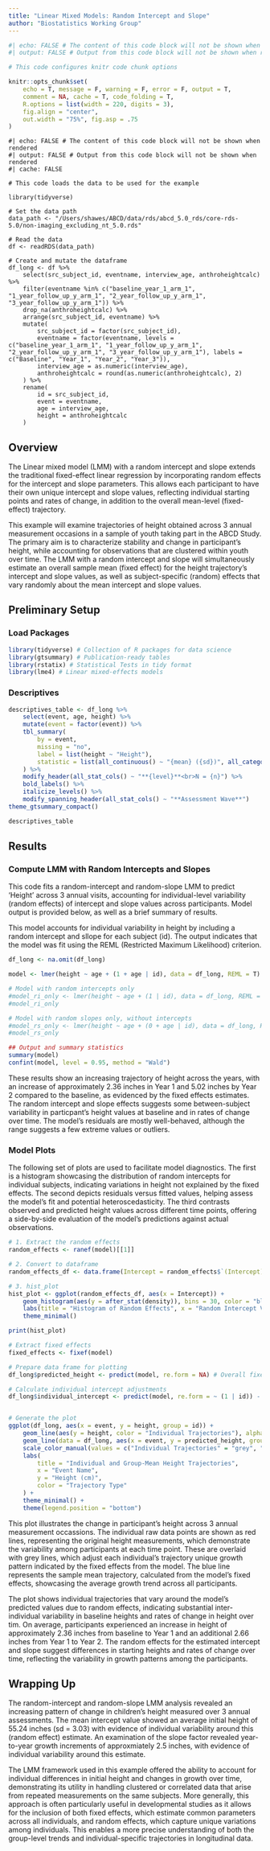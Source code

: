 ```yaml
---
title: "Linear Mixed Models: Random Intercept and Slope"
author: "Biostatistics Working Group"
---
```


```r
#| echo: FALSE # The content of this code block will not be shown when rendered
#| output: FALSE # Output from this code block will not be shown when rendered

# This code configures knitr code chunk options

knitr::opts_chunk$set(
    echo = T, message = F, warning = F, error = F, output = T,
    comment = NA, cache = T, code_folding = T,
    R.options = list(width = 220, digits = 3),
    fig.align = "center",
    out.width = "75%", fig.asp = .75
)
```

```r-
#| echo: FALSE # The content of this code block will not be shown when rendered
#| output: FALSE # Output from this code block will not be shown when rendered
#| cache: FALSE

# This code loads the data to be used for the example

library(tidyverse)

# Set the data path
data_path <- "/Users/shawes/ABCD/data/rds/abcd_5.0_rds/core-rds-5.0/non-imaging_excluding_nt_5.0.rds"

# Read the data
df <- readRDS(data_path)

# Create and mutate the dataframe
df_long <- df %>%
    select(src_subject_id, eventname, interview_age, anthroheightcalc) %>%
    filter(eventname %in% c("baseline_year_1_arm_1", "1_year_follow_up_y_arm_1", "2_year_follow_up_y_arm_1", "3_year_follow_up_y_arm_1")) %>%
    drop_na(anthroheightcalc) %>%
    arrange(src_subject_id, eventname) %>%
    mutate(
        src_subject_id = factor(src_subject_id),
        eventname = factor(eventname, levels = c("baseline_year_1_arm_1", "1_year_follow_up_y_arm_1", "2_year_follow_up_y_arm_1", "3_year_follow_up_y_arm_1"), labels = c("Baseline", "Year_1", "Year_2", "Year_3")),
        interview_age = as.numeric(interview_age),
        anthroheightcalc = round(as.numeric(anthroheightcalc), 2)
    ) %>%
    rename(
        id = src_subject_id,
        event = eventname,
        age = interview_age,
        height = anthroheightcalc
    )

```

## Overview

The Linear mixed model (LMM) with a random intercept and slope extends the traditional fixed-effect linear regression by incorporating random effects for the intercept and slope parameters. This allows each participant to have their own unique intercept and slope values, reflecting individual starting points and rates of change, in addition to the overall mean-level (fixed-effect) trajectory.

This example will examine trajectories of height obtained across 3 annual measurement occasions in a sample of youth taking part in the ABCD Study. The primary aim is to characterize stability and change in participant's height, while accounting for observations that are clustered within youth over time. The LMM with a random intercept and slope will simultaneously estimate an overall sample mean (fixed effect) for the height trajectory's intercept and slope values, as well as subject-specific (random) effects that vary randomly about the mean intercept and slope values.

## Preliminary Setup
### Load Packages
```r

library(tidyverse) # Collection of R packages for data science
library(gtsummary) # Publication-ready tables
library(rstatix) # Statistical Tests in tidy format
library(lme4) # Linear mixed-effects models
```

### Descriptives
```r

descriptives_table <- df_long %>%
    select(event, age, height) %>%
    mutate(event = factor(event)) %>%
    tbl_summary(
        by = event,
        missing = "no",
        label = list(height ~ "Height"),
        statistic = list(all_continuous() ~ "{mean} ({sd})", all_categorical() ~ "{p}%"),
    ) %>%
    modify_header(all_stat_cols() ~ "**{level}**<br>N = {n}") %>%
    bold_labels() %>%
    italicize_levels() %>%
    modify_spanning_header(all_stat_cols() ~ "**Assessment Wave**")
theme_gtsummary_compact()

descriptives_table

```

## Results 
### Compute LMM with Random Intercepts and Slopes
This code fits a random-intercept and random-slope LMM to predict 'Height' across 3 annual visits, accounting for individual-level variability (random effects) of intercept and slope values across participants. Model output is provided below, as well as a brief summary of results.

This model accounts for individual variability in height by including a random intercept and sllope for each subject (id). The output indicates that the model was fit using the REML (Restricted Maximum Likelihood) criterion. 

```r

df_long <- na.omit(df_long)

model <- lmer(height ~ age + (1 + age | id), data = df_long, REML = T)

# Model with random intercepts only
#model_ri_only <- lmer(height ~ age + (1 | id), data = df_long, REML = T)
#model_ri_only

# Model with random slopes only, without intercepts
#model_rs_only <- lmer(height ~ age + (0 + age | id), data = df_long, REML = T)
#model_rs_only

## Output and summary statistics
summary(model)
confint(model, level = 0.95, method = "Wald")

```

These results show an increasing trajectory of height across the years, with an increase of approximately 2.36 inches in Year 1 and 5.02 inches by Year 2 compared to the baseline, as evidenced by the fixed effects estimates. The random intercept and slope effects suggests some between-subject variability in particpant's height values at baseline and in rates of change over time. The model's residuals are mostly well-behaved, although the range suggests a few extreme values or outliers.

### Model Plots
The following set of plots are used to facilitate model diagnostics. The first is a histogram showcasing the distribution of random intercepts for individual subjects, indicating variations in height not explained by the fixed effects. The second depicts residuals versus fitted values, helping assess the model's fit and potential heteroscedasticity. The third contrasts observed and predicted height values across different time points, offering a side-by-side evaluation of the model's predictions against actual observations.

```r

# 1. Extract the random effects
random_effects <- ranef(model)[[1]]

# 2. Convert to dataframe
random_effects_df <- data.frame(Intercept = random_effects$`(Intercept)`)

# 3. hist_plot
hist_plot <- ggplot(random_effects_df, aes(x = Intercept)) +
    geom_histogram(aes(y = after_stat(density)), bins = 30, color = "black", fill = "lightblue") +
    labs(title = "Histogram of Random Effects", x = "Random Intercept Values", y = "Density") +
    theme_minimal()

print(hist_plot)

```

```r

# Extract fixed effects
fixed_effects <- fixef(model)

# Prepare data frame for plotting
df_long$predicted_height <- predict(model, re.form = NA) # Overall fixed effect predictions

# Calculate individual intercept adjustments
df_long$individual_intercept <- predict(model, re.form = ~ (1 | id)) - fixed_effects[1]


# Generate the plot
ggplot(df_long, aes(x = event, y = height, group = id)) +
    geom_line(aes(y = height, color = "Individual Trajectories"), alpha = 0.3) +
    geom_line(data = df_long, aes(x = event, y = predicted_height, group = 1, color = "Mean Trajectory"), linewidth = 1.5) +
    scale_color_manual(values = c("Individual Trajectories" = "grey", "Mean Trajectory" = "blue")) +
    labs(
        title = "Individual and Group-Mean Height Trajectories",
        x = "Event Name",
        y = "Height (cm)",
        color = "Trajectory Type"
    ) +
    theme_minimal() +
    theme(legend.position = "bottom")

```

This plot illustrates the change in participant's height across 3 annual measurement occassions. The individual raw data points are shown as red lines, representing the original height measurements, which demonstrate the variability among participants at each time point. These are overlaid with grey lines, which adjust each individual's trajectory unique growth pattern indicated by the fixed effects from the model. The blue line represents the sample mean trajectory, calculated from the model's fixed effects, showcasing the average growth trend across all participants. 

The plot shows individual trajectories that vary around the model's predicted values due to random effects, indicating substantial inter-individual variability in baseline heights and rates of change in height over tim. On average, participants experienced an increase in height of approximately 2.36 inches from baseline to Year 1 and an additional 2.66 inches from Year 1 to Year 2. The random effects for the estimated intercept and slope suggest differences in starting heights and rates of change over time, reflecting the variability in growth patterns among the participants.

## Wrapping Up

The random-intercept and random-slope LMM analysis revealed an increasing pattern of change in children's height measured over 3 annual assessments. The mean intercept value showed an average initial height of 55.24 inches (sd = 3.03) with evidence of individual variability around this (random effect) estimate. An examination of the slope factor revealed year-to-year growth increments of approxmiately 2.5 inches, with evidence of individual variability around this estimate. 

The LMM framework used in this example offered the ability to account for individual differences in initial height and changes in growth over time, demonstrating its utility in handling clustered or correlated data that arise from repeated measurements on the same subjects. More generally, this approach is often particularly useful in developmental studies as it allows for the inclusion of both fixed effects, which estimate common parameters across all individuals, and random effects, which capture unique variations among individuals. This enables a more precise understanding of both the group-level trends and individual-specific trajectories in longitudinal data.


